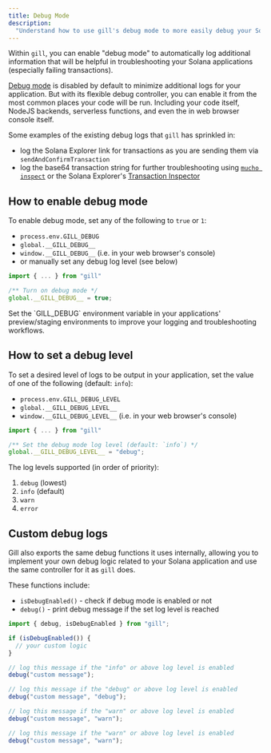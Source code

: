 ```yaml
---
title: Debug Mode
description:
  "Understand how to use gill's debug mode to more easily debug your Solana applications."
---
```


Within `gill`, you can enable "debug mode" to automatically log additional information that will be
helpful in troubleshooting your Solana applications (especially failing transactions).

[Debug mode](./debug-mode) is disabled by default to minimize additional logs for your application.
But with its flexible debug controller, you can enable it from the most common places your code will
be run. Including your code itself, NodeJS backends, serverless functions, and even the in web
browser console itself.

Some examples of the existing debug logs that `gill` has sprinkled in:

- log the Solana Explorer link for transactions as you are sending them via
  `sendAndConfirmTransaction`
- log the base64 transaction string for further troubleshooting using
  [`mucho inspect`](https://github.com/solana-developers/mucho?tab=readme-ov-file#inspect) or the
  Solana Explorer's [Transaction Inspector](https://explorer.solana.com/tx/inspector)

## How to enable debug mode

To enable debug mode, set any of the following to `true` or `1`:

- `process.env.GILL_DEBUG`
- `global.__GILL_DEBUG__`
- `window.__GILL_DEBUG__` (i.e. in your web browser's console)
- or manually set any debug log level (see below)

```ts
import { ... } from "gill"

/** Turn on debug mode */
global.__GILL_DEBUG__ = true;
```

<Callout title="Pro Tip">
  Set the `GILL_DEBUG` environment variable in your applications' preview/staging environments to
  improve your logging and troubleshooting workflows.
</Callout>

## How to set a debug level

To set a desired level of logs to be output in your application, set the value of one of the
following (default: `info`):

- `process.env.GILL_DEBUG_LEVEL`
- `global.__GILL_DEBUG_LEVEL__`
- `window.__GILL_DEBUG_LEVEL__` (i.e. in your web browser's console)

```ts
import { ... } from "gill"

/** Set the debug mode log level (default: `info`) */
global.__GILL_DEBUG_LEVEL__ = "debug";
```

The log levels supported (in order of priority):

1. `debug` (lowest)
2. `info` (default)
3. `warn`
4. `error`

## Custom debug logs

Gill also exports the same debug functions it uses internally, allowing you to implement your own
debug logic related to your Solana application and use the same controller for it as `gill` does.

These functions include:

- `isDebugEnabled()` - check if debug mode is enabled or not
- `debug()` - print debug message if the set log level is reached

```typescript
import { debug, isDebugEnabled } from "gill";

if (isDebugEnabled()) {
  // your custom logic
}

// log this message if the "info" or above log level is enabled
debug("custom message");

// log this message if the "debug" or above log level is enabled
debug("custom message", "debug");

// log this message if the "warn" or above log level is enabled
debug("custom message", "warn");

// log this message if the "warn" or above log level is enabled
debug("custom message", "warn");
```
